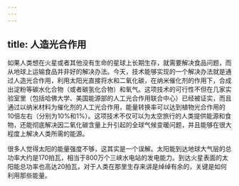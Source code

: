 ```yaml
---
---
---
```

title: 人造光合作用
---




如果人类想在火星或者其他没有生命的星球上长期生存，就需要解决食品问题，而从地球上运输食品并非好的解决办法。今天，技术能够实现的一个解决办法就是通过人造光合作用，利用太阳光直接将水和二氧化碳，在纳米催化剂的作用下，合成出淀粉等碳水化合物（或者碳氢化合物）和氧气。这项技术的可行性不但在几家实验室里（包括哈佛大学、美国能源部的人工光合作用联合中心）已经被证实，而且通过以纳米材料为催化剂的人工光合作用，能量转换率可以达到植物光合作用的10倍左右（分别为10%和1%）。这项技术不仅可以为太空旅行的人类提供能源和食物，还能彻底解决因二氧化碳含量上升引起的全球气候变暖问题，并且能够在很大程度上解决人类所需的能源。

很多人觉得太阳的能量强度不够，这其实是一个误解。太阳能到达地球大气层的总功率大约是170拍瓦，相当于800万个三峡水电站的发电能力。到达火星表面的太阳能总功率也高达20拍瓦，对于人类在那里生存来讲是绰绰有余的，关键是如何利用那些能量。